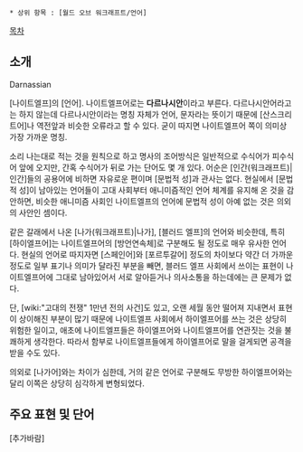  * 상위 항목 : [월드 오브 워크래프트/언어]

[[목차]]

== 소개 ==

Darnassian

[나이트엘프]의 [언어]. 나이트엘프어로는 '''다르나시안'''이라고 부른다. 다르나시안어라고는 하지 않는데 다르나시안이라는 명칭 자체가 언어, 문자라는 뜻이기 때문에 [산스크리트어]나 역전앞과 비슷한 오류라고 할 수 있다. 굳이 따지면 나이트엘프어 쪽이 의미상 가장 가까운 명칭.

소리 나는대로 적는 것을 원칙으로 하고 명사의 조어방식은 일반적으로 수식어가 피수식어 앞에 오지만, 간혹 수식어가 뒤로 가는 단어도 몇 개 있다. 어순은 [인간(워크래프트)|인간]들의 공용어에 비하면 자유로운 편이며 [문법적 성]과 관사는 없다. 현실에서 [문법적 성]이 남아있는 언어들이 고대 사회부터 애니미즘적인 언어 체계를 유지해 온 것을 감안하면, 비슷한 애니미즘 사회인 나이트엘프의 언어에 문법적 성이 아예 없는 것은 의외의 사안인 셈이다.

같은 갈래에서 나온 [나가(워크래프트)|나가], [블러드 엘프]의 언어와 비슷한데, 특히 [하이엘프어]는 나이트엘프어의 [방언연속체]로 구분해도 될 정도로 매우 유사한 언어다. 현실의 언어로 따지자면 [스페인어]와 [포르투갈어] 정도의 차이보다 약간 더 가까운 정도로 일부 표기나 의미가 달라진 부분을 빼면, 블러드 엘프 사회에서 쓰이는 표현이 나이트엘프어에 그대로 남아있어서 서로 알아듣거나 의사소통을 하는데에는 큰 문제가 없다.

단, [wiki:"고대의 전쟁" 1만년 전의 사건]도 있고, 오랜 세월 동안 떨어져 지내면서 표현이 상이해진 부분이 많기 때문에 나이트엘프 사회에서 하이엘프어를 쓰는 것은 상당히 위험한 일이고, 애초에 나이트엘프들은 하이엘프어와 나이트엘프어를 연관짓는 것을 불쾌하게 생각한다. 따라서 함부로 나이트엘프들에게 하이엘프어로 말을 걸게되면 공격을 받을 수도 있다.

의외로 [나가어]와는 차이가 심한데, 거의 같은 언어로 구분해도 무방한 하이엘프어와는 달리 이쪽은 상당히 심각하게 변형되었다.

== 주요 표현 및 단어 ==

[추가바람]
